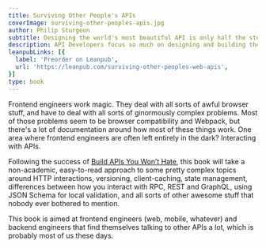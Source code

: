 ```yaml
---
title: Surviving Other People's APIs
coverImage: surviving-other-peoples-apis.jpg
author: Philip Sturgeon
subtitle: Designing the world's most beautiful API is only half the story, somebody needs to interact with it!
description: API Developers focus so much on designing and building their APIs, yet often we seem to forget the folks on the other end of the line. You, the frontend and backend developers trying to integrate our data and functionality into your own work, often get left with junky docs, or are just assumed to know how things are going to work.
leanpubLinks: [{
  label: 'Preorder on Leanpub',
  url: 'https://leanpub.com/surviving-other-peoples-web-apis',
}]
type: book
---
```


Frontend engineers work magic. They deal with all sorts of awful browser stuff, and have to deal with all sorts of ginormously complex problems. Most of those problems seem to be browser compatibility and Webpack, but there's a lot of documentation around how most of these things work. One area where frontend engineers are often left entirely in the dark? Interacting with APIs.

Following the success of [Build APIs You Won’t Hate](/books/build-apis-you-wont-hate), this book will take a non-academic, easy-to-read approach to some pretty complex topics around HTTP interactions, versioning, client-caching, state management, differences between how you interact with RPC, REST and GraphQL, using JSON Schema for local validation, and all sorts of other awesome stuff that nobody ever bothered to mention.

This book is aimed at frontend engineers (web, mobile, whatever) and backend engineers that find themselves talking to other APIs a lot, which is probably most of us these days.
